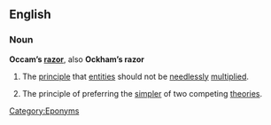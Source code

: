 ==English==

===Noun===
{{wikipedia}}
'''Occam’s [[razor]]''', also '''Ockham’s razor'''

# The [[principle]] that [[entities]] should not be [[needless]]ly [[multiplied]].
# {{science}} The principle of preferring the [[simple]]r of two competing [[theories]].

[[Category:Eponyms]]